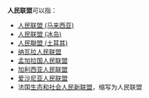 '''人民联盟'''可以指：
* [[人民联盟_(马来西亚)|人民联盟 (马来西亚)]]
* [[人民联盟_(冰岛)|人民联盟 (冰岛)]]
* [[人民聯盟_(土耳其)|人民聯盟 (土耳其)]]
* [[纳瓦拉人民联盟|纳瓦拉人民联盟]]
* [[孟加拉国人民联盟|孟加拉国人民联盟]]
* [[加利西亚人民联盟|加利西亚人民联盟]]
* [[爱沙尼亚人民联盟|爱沙尼亚人民联盟]]
* 法国[[生态和社会人民新联盟|生态和社会人民新联盟]]，缩写为人民联盟
{{Disambig|cat=四字政党消歧义}}